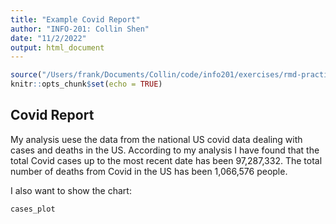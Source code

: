 ```yaml
---
title: "Example Covid Report"
author: "INFO-201: Collin Shen"
date: "11/2/2022"
output: html_document
---
```


```r
source("/Users/frank/Documents/Collin/code/info201/exercises/rmd-practice-collinshen123/source/analysis.R")
knitr::opts_chunk$set(echo = TRUE)
```

## Covid Report

My analysis uese the data from the national US covid data dealing with cases and deaths in the US. According to my analysis I have found that the total Covid cases up to the most recent date has been 97,287,332. The total number of deaths from Covid in the US has been 1,066,576 people.


I also want to show the chart:

```r
cases_plot
```
